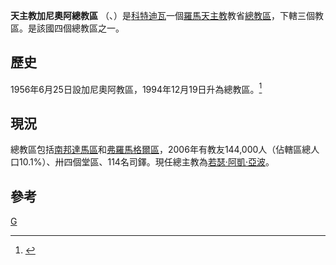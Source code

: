 {{Infobox Roman Catholic diocese
|Roman Catholic Diocese of = 天主教加尼奧阿總教區
|Latin name of diocese = Archidioecesis Gagnoaensis
|image =Cathgagnoa.jpg
|caption =聖亞納座堂
|location = [[科特迪瓦|科特迪瓦]]
|territory =[[南邦達馬區|南邦達馬區]]、[[弗羅馬格爾區|弗羅馬格爾區]]
|population =144,000
|rite = 拉丁禮
|patron =
|province =
|established = 1956年
|cathedral = [[聖亞納主教座堂_(加尼奧阿)|聖亞納主教座堂]]
|co-cathedral =
|leadership = 總主教
|website =
|教宗 =
|metropolitan = 若瑟‧阿凱‧亞波
|ordinary = 
|coadjutor bishop =
|auxiliary =
}}

'''天主教加尼奧阿總教區''' （{{lang-la|Archidioecesis Gagnoaensis}}、{{lang-fr|Archidiocèse de Gagnoa}}）是[[科特迪瓦|科特迪瓦]]一個[[羅馬天主教|羅馬天主教]]教省[[總教區|總教區]]，下轄三個教區。是該國四個總教區之一。
==歷史==
1956年6月25日設加尼奧阿教區，1994年12月19日升為總教區。<ref>{{Cite web |url=http://www.vatican.va/holy_father/john_paul_ii/apost_constitutions/documents/hf_jp-ii_apc_19941219_gagnoaensis_lt.html |title=升為總教區的宗座憲令 |access-date=2013-05-30 |archive-date=2014-05-17 |archive-url=https://web.archive.org/web/20140517001923/http://www.vatican.va/holy_father/john_paul_ii/apost_constitutions/documents/hf_jp-ii_apc_19941219_gagnoaensis_lt.html |dead-url=no }}</ref>

==現況==
總教區包括[[南邦達馬區|南邦達馬區]]和[[弗羅馬格爾區|弗羅馬格爾區]]，2006年有教友144,000人（佔轄區總人口10.1%）、卅四個堂區、114名司鐸。現任總主教為[[若瑟‧阿凱‧亞波|若瑟‧阿凱‧亞波]]。

==參考==
{{reflist}}
{{科特迪瓦天主教教區}}
[[Category:科特迪瓦天主教教區|G]]
